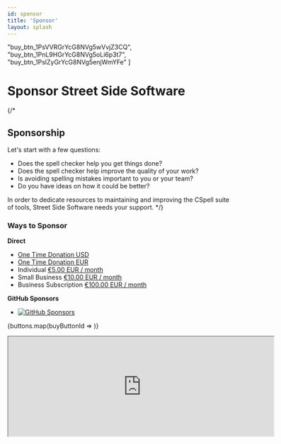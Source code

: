 ```yaml
---
id: sponsor
title: 'Sponsor'
layout: splash
---
```



<head>
    <script async src="https://js.stripe.com/v3/buy-button.js"></script>
</head>

"buy_btn_1PsVVRGrYcG8NVg5wVvjZ3CQ",
"buy_btn_1PnL9HGrYcG8NVg5oLi6p3t7",
"buy_btn_1PslZyGrYcG8NVg5enjWmYFe"
]

# Sponsor Street Side Software

{/*

## Sponsorship

Let's start with a few questions:

-   Does the spell checker help you get things done?
-   Does the spell checker help improve the quality of your work?
-   Is avoiding spelling mistakes important to you or your team?
-   Do you have ideas on how it could be better?

In order to dedicate resources to maintaining and improving the CSpell suite of tools, Street Side Software needs your support.
*/}

### Ways to Sponsor

**Direct**

-   [One Time Donation USD](https://donate.stripe.com/cN201Z4Nn9mi4Ao8wA)
-   [One Time Donation EUR](https://donate.stripe.com/aEUaGDcfP6a6c2Q9AB)
-   Individual [€5.00 EUR / month](https://buy.stripe.com/3cs5mj6Vvcyu3wk9AD)
-   Small Business [€10.00 EUR / month](https://buy.stripe.com/28ocOLenXdCy1oc6oo)
-   Business Subscription [€100.00 EUR / month](https://buy.stripe.com/8wM01Z0x7cyu5Es9AC)

**GitHub Sponsors**

-   [![GitHub Sponsors](https://img.shields.io/badge/-black?style=social&logo=githubsponsors&label=GitHub%20Sponsor%3A%20Street%20Side%20Software)](https://github.com/sponsors/streetsidesoftware)

{buttons.map(buyButtonId => <StripeBuyButton buyButtonId={buyButtonId} />)}

<iframe
    src="https://github.com/sponsors/streetsidesoftware/card"
    title="Sponsor streetsidesoftware"
    height="225"
    width="600"
    style={{ border: 0 }}
></iframe>
